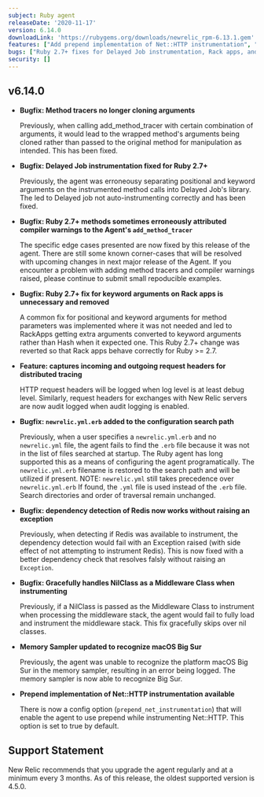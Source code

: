 ```yaml
---
subject: Ruby agent
releaseDate: '2020-11-17'
version: 6.14.0
downloadLink: 'https://rubygems.org/downloads/newrelic_rpm-6.13.1.gem'
features: ["Add prepend implementation of Net::HTTP instrumentation", "Memory Sampler recognizes macOS Big Sur", "Capture incoming and outgoing distributed tracing request headers"]
bugs: ["Ruby 2.7+ fixes for Delayed Job instrumentation, Rack apps, and compiler warnings", "'newrelic.yml.erb' added to the configuration search path", "Dependency detection of Redis now works without raising an exception", ""Gracefully handle NilClass as a Middleware Class when instrumenting]
security: []
---
```


## v6.14.0

* **Bugfix: Method tracers no longer cloning arguments**

  Previously, when calling add_method_tracer with certain combination of arguments, it would lead to the wrapped method's arguments being cloned rather than passed to the original method for manipulation as intended. This has been fixed.
* **Bugfix: Delayed Job instrumentation fixed for Ruby 2.7+**

  Previously, the agent was erroneousy separating positional and keyword arguments on the instrumented method calls into Delayed Job's library. The led to Delayed job not auto-instrumenting correctly and has been fixed.
* **Bugfix: Ruby 2.7+ methods sometimes erroneously attributed compiler warnings to the Agent's `add_method_tracer`**

  The specific edge cases presented are now fixed by this release of the agent. There are still some known corner-cases that will be resolved with upcoming changes in next major release of the Agent. If you encounter a problem with adding method tracers and compiler warnings raised, please continue to submit small repoducible examples.
* **Bugfix: Ruby 2.7+ fix for keyword arguments on Rack apps is unnecessary and removed**

  A common fix for positional and keyword arguments for method parameters was implemented where it was not needed and led to RackApps getting extra arguments converted to keyword arguments rather than Hash when it expected one. This Ruby 2.7+ change was reverted so that Rack apps behave correctly for Ruby >= 2.7.
* **Feature: captures incoming and outgoing request headers for distributed tracing**

  HTTP request headers will be logged when log level is at least debug level. Similarly, request headers for exchanges with New Relic servers are now audit logged when audit logging is enabled.
* **Bugfix: `newrelic.yml.erb` added to the configuration search path**

  Previously, when a user specifies a `newrelic.yml.erb` and no `newrelic.yml` file, the agent fails to find the `.erb` file because it was not in the list of files searched at startup. The Ruby agent has long supported this as a means of configuring the agent programatically. The `newrelic.yml.erb` filename is restored to the search path and will be utilized if present. NOTE: `newrelic.yml` still takes precedence over `newrelic.yml.erb` If found, the `.yml` file is used instead of the `.erb` file. Search directories and order of traversal remain unchanged.
* **Bugfix: dependency detection of Redis now works without raising an exception**

  Previously, when detecting if Redis was available to instrument, the dependency detection would fail with an Exception raised (with side effect of not attempting to instrument Redis). This is now fixed with a better dependency check that resolves falsly without raising an `Exception`.
* **Bugfix: Gracefully handles NilClass as a Middleware Class when instrumenting**

  Previously, if a NilClass is passed as the Middleware Class to instrument when processing the middleware stack, the agent would fail to fully load and instrument the middleware stack. This fix gracefully skips over nil classes.
* **Memory Sampler updated to recognize macOS Big Sur**

  Previously, the agent was unable to recognize the platform macOS Big Sur in the memory sampler, resulting in an error being logged. The memory sampler is now able to recognize Big Sur.
* **Prepend implementation of Net::HTTP instrumentation available**

  There is now a config option (`prepend_net_instrumentation`) that will enable the agent to use prepend while instrumenting Net::HTTP. This option is set to true by default.

## Support Statement

New Relic recommends that you upgrade the agent regularly and at a minimum every 3 months. As of this release, the oldest supported version is 4.5.0.

